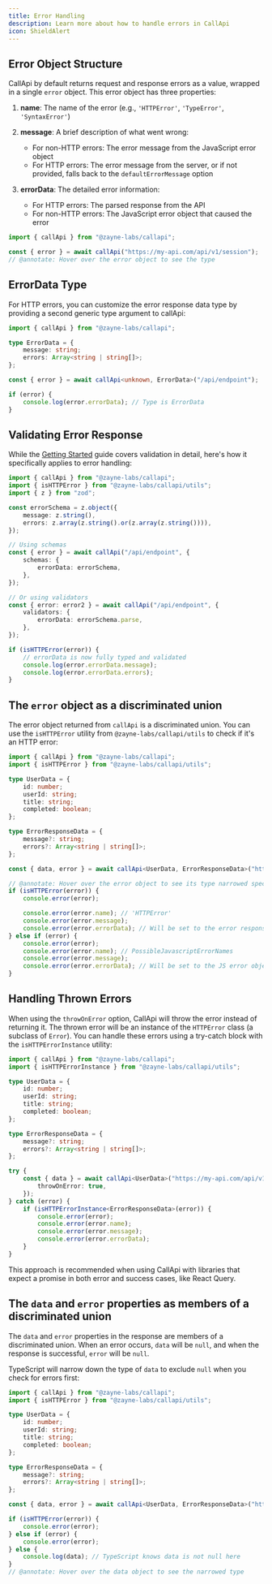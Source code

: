 ```yaml
---
title: Error Handling
description: Learn more about how to handle errors in CallApi
icon: ShieldAlert
---
```


## Error Object Structure

CallApi by default returns request and response errors as a value, wrapped in a single `error` object. This error object has three properties:

1. **name**: The name of the error (e.g., `'HTTPError'`, `'TypeError'`, `'SyntaxError'`)

2. **message**: A brief description of what went wrong:

   - For non-HTTP errors: The error message from the JavaScript error object
   - For HTTP errors: The error message from the server, or if not provided, falls back to the `defaultErrorMessage` option

3. **errorData**: The detailed error information:
   - For HTTP errors: The parsed response from the API
   - For non-HTTP errors: The JavaScript error object that caused the error

```ts twoslash title="api.ts"
import { callApi } from "@zayne-labs/callapi";

const { error } = await callApi("https://my-api.com/api/v1/session");
// @annotate: Hover over the error object to see the type
```

## ErrorData Type

For HTTP errors, you can customize the error response data type by providing a second generic type argument to callApi:

```ts twoslash title="api.ts"
import { callApi } from "@zayne-labs/callapi";

type ErrorData = {
	message: string;
	errors: Array<string | string[]>;
};

const { error } = await callApi<unknown, ErrorData>("/api/endpoint");

if (error) {
	console.log(error.errorData); // Type is ErrorData
}
```

## Validating Error Response

While the [Getting Started](/docs/v1/getting-started#validating-response-data) guide covers validation in detail, here's how it specifically applies to error handling:

```ts twoslash title="api.ts"
import { callApi } from "@zayne-labs/callapi";
import { isHTTPError } from "@zayne-labs/callapi/utils";
import { z } from "zod";

const errorSchema = z.object({
	message: z.string(),
	errors: z.array(z.string().or(z.array(z.string()))),
});

// Using schemas
const { error } = await callApi("/api/endpoint", {
	schemas: {
		errorData: errorSchema,
	},
});

// Or using validators
const { error: error2 } = await callApi("/api/endpoint", {
	validators: {
		errorData: errorSchema.parse,
	},
});

if (isHTTPError(error)) {
	// errorData is now fully typed and validated
	console.log(error.errorData.message);
	console.log(error.errorData.errors);
}
```

## The `error` object as a discriminated union

The error object returned from `callApi` is a discriminated union. You can use the `isHTTPError` utility from `@zayne-labs/callapi/utils` to check if it's an HTTP error:

```ts twoslash title="api.ts"
import { callApi } from "@zayne-labs/callapi";
import { isHTTPError } from "@zayne-labs/callapi/utils";

type UserData = {
	id: number;
	userId: string;
	title: string;
	completed: boolean;
};

type ErrorResponseData = {
	message?: string;
	errors?: Array<string | string[]>;
};

const { data, error } = await callApi<UserData, ErrorResponseData>("https://my-api.com/api/v1/session");

// @annotate: Hover over the error object to see its type narrowed specifically to HTTPError union
if (isHTTPError(error)) {
	console.error(error);

	console.error(error.name); // 'HTTPError'
	console.error(error.message);
	console.error(error.errorData); // Will be set to the error response data
} else if (error) {
	console.error(error);
	console.error(error.name); // PossibleJavascriptErrorNames
	console.error(error.message);
	console.error(error.errorData); // Will be set to the JS error object that caused the error
}
```

## Handling Thrown Errors

When using the `throwOnError` option, CallApi will throw the error instead of returning it. The thrown error will be an instance of the `HTTPError` class (a subclass of `Error`). You can handle these errors using a try-catch block with the `isHTTPErrorInstance` utility:

```ts twoslash title="api.ts"
import { callApi } from "@zayne-labs/callapi";
import { isHTTPErrorInstance } from "@zayne-labs/callapi/utils";

type UserData = {
	id: number;
	userId: string;
	title: string;
	completed: boolean;
};

type ErrorResponseData = {
	message?: string;
	errors?: Array<string | string[]>;
};

try {
	const { data } = await callApi<UserData>("https://my-api.com/api/v1/session", {
		throwOnError: true,
	});
} catch (error) {
	if (isHTTPErrorInstance<ErrorResponseData>(error)) {
		console.error(error);
		console.error(error.name);
		console.error(error.message);
		console.error(error.errorData);
	}
}
```

This approach is recommended when using CallApi with libraries that expect a promise in both error and success cases, like React Query.

## The `data` and `error` properties as members of a discriminated union

The `data` and `error` properties in the response are members of a discriminated union. When an error occurs, `data` will be `null`, and when the response is successful, `error` will be `null`.

TypeScript will narrow down the type of `data` to exclude `null` when you check for errors first:

```ts twoslash title="api.ts"
import { callApi } from "@zayne-labs/callapi";
import { isHTTPError } from "@zayne-labs/callapi/utils";

type UserData = {
	id: number;
	userId: string;
	title: string;
	completed: boolean;
};

type ErrorResponseData = {
	message?: string;
	errors?: Array<string | string[]>;
};

const { data, error } = await callApi<UserData, ErrorResponseData>("https://my-api.com/api/v1/session");

if (isHTTPError(error)) {
	console.error(error);
} else if (error) {
	console.error(error);
} else {
	console.log(data); // TypeScript knows data is not null here
}
// @annotate: Hover over the data object to see the narrowed type
```
